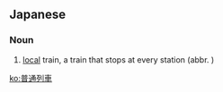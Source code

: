 ==Japanese==
{{ja-kanjitab|ふ|つう|れつ|k3=れっ|しゃ|yomi=on}}

===Noun===
{{ja-noun|ふつうれっしゃ}}

# {{lb|ja|railroads|sort=ふつうれっしゃ}} [[local]] train, a train that stops at every station (abbr. {{l|ja|普通}})

[[ko:普通列車]]